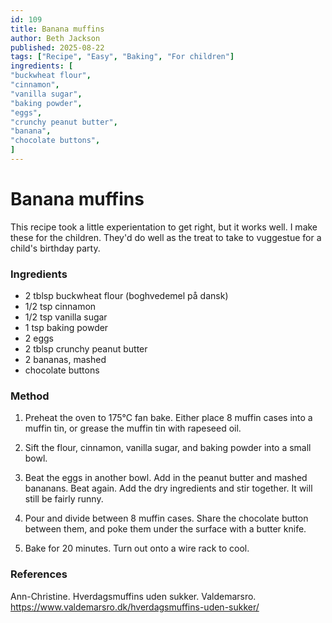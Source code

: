 ```yaml
---
id: 109
title: Banana muffins
author: Beth Jackson
published: 2025-08-22
tags: ["Recipe", "Easy", "Baking", "For children"]
ingredients: [
"buckwheat flour",
"cinnamon",
"vanilla sugar",
"baking powder",
"eggs",
"crunchy peanut butter",
"banana",
"chocolate buttons",
]
---
```


# Banana muffins

<BlogTextWrapper>

This recipe took a little experientation to get right, but it works well. I make these for the children. They'd do well as the treat to take to vuggestue for a child's birthday party.

</BlogTextWrapper>

<BlogTextWrapper>

### Ingredients

- 2 tblsp buckwheat flour (boghvedemel på dansk)
- 1/2 tsp cinnamon
- 1/2 tsp vanilla sugar
- 1 tsp baking powder
- 2 eggs
- 2 tblsp crunchy peanut butter
- 2 bananas, mashed
- chocolate buttons

### Method

1. Preheat the oven to 175°C fan bake. Either place 8 muffin cases into a muffin tin, or grease the muffin tin with rapeseed oil.

2. Sift the flour, cinnamon, vanilla sugar, and baking powder into a small bowl.

3. Beat the eggs in another bowl. Add in the peanut butter and mashed bananans. Beat again. Add the dry ingredients and stir together. It will still be fairly runny.

4. Pour and divide between 8 muffin cases. Share the chocolate button between them, and poke them under the surface with a butter knife.

5. Bake for 20 minutes. Turn out onto a wire rack to cool.

</BlogTextWrapper>

<BlogTextWrapper>

### References

Ann-Christine. Hverdagsmuffins uden sukker. Valdemarsro. https://www.valdemarsro.dk/hverdagsmuffins-uden-sukker/

</BlogTextWrapper>

<ClickableTags tags={tags} />
